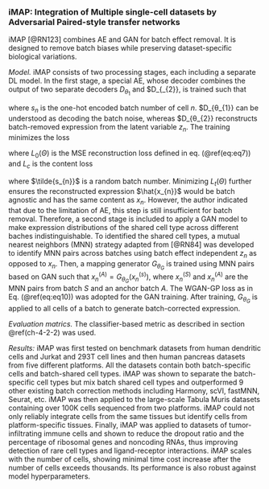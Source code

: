 
### iMAP: Integration of Multiple single-cell datasets by Adversarial Paired-style transfer networks {#ch-5-2-3}

iMAP [@RN123]<!--[67]--> combines AE and GAN for batch effect removal. It is designed to remove batch biases while preserving dataset-specific biological variations. 

*Model.*  iMAP consists of two processing stages, each including a separate DL model. In the first stage, a special AE, whose decoder combines the output of two separate decoders $D_{\theta_{1}}$ and $D_{\theta_{2}}, is trained such that

\begin{equation}
z_{n} = E_{\phi}; \hat{x}_{n}=D_{\theta}(z_{n},s_{n}) = ReLu(D_{\theta_{1}}(s_{n}) + D_{\theta_{2}}(z_{n}, s_{n})) (\#eq:eq23)
\end{equation}

where $s_{n}$ is the one-hot encoded batch number of cell $n$.  $D_{θ_{1}} can be understood as decoding the batch noise, whereas $D_{θ_{2}} reconstructs batch-removed expression from the latent variable $z_{n}$. The training minimizes the loss

\begin{equation}
L(\Theta)=L_{0}(\Theta)+\gamma L_{t}(\Theta) (\#eq:eq24)
\end{equation}

where  $L_{0}(\Theta)$ is the MSE reconstruction loss defined in eq. (\@ref(eq:eq7)) and $L_{c}$ is the content loss

\begin{equation}
L_{t}(\Theta)= \sum_{n=1}^{N} \| z_{n}-E_{\phi}(D_{\theta}(z_{n},\tilde{s}_{n})) \|_{2}^{2} (\#eq:eq25)
\end{equation}

where $\tilde{s_{n}}$ is a random batch number. Minimizing $L_{t}(\Theta)$ further ensures the reconstructed expression $\hat{x_{n}}$ would be batch agnostic and has the same content as $x_{n}$. 
However, the author indicated that due to the limitation of AE, this step is still insufficient for batch removal. Therefore, a second stage is included to apply a GAN model to make expression distributions of the shared cell type across different baches indistinguishable. To identified the shared cell types, a mutual nearest neighbors (MNN) strategy adapted from [@RN84]<!--[28]--> was developed to identify MNN pairs across batches using batch effect independent  $z_{n}$ as opposed to $x_{n}$. Then, a mapping generator $G_{\theta_{G}}$ is trained using MNN pairs based on GAN such that $x_{n}^{(A)} =G_{\theta_{G}}(x_{n}^{(s)})$, where $x_{n}^{(S)}$ and $x_{n}^{(A)}$  are the MNN pairs from batch $S$ and an anchor batch $A$. The WGAN-GP loss as in Eq. (\@ref(eq:eq10)) was adopted for the GAN training. After training, $G_{\theta_{G}}$ is applied to all cells of a batch to generate batch-corrected expression.   

*Evaluation matrics.* The classifier-based metric as described in section \@ref(ch-4-2-2) was used.

*Results:* iMAP was first tested on benchmark datasets from human dendritic cells and Jurkat and 293T cell lines and then human pancreas datasets from five different platforms. All the datasets contain both batch-specific cells and batch-shared cell types. iMAP was shown to separate the batch-specific cell types but mix batch shared cell types and outperformed 9 other existing batch correction methods including Harmony, scVI, fastMNN, Seurat, etc. iMAP was then applied to the large-scale Tabula Muris datasets containing over 100K cells sequenced from two platforms. iMAP could not only reliably integrate cells from the same tissues but identify cells from platform-specific tissues. Finally, iMAP was applied to datasets of tumor-infiltrating immune cells and shown to reduce the dropout ratio and the percentage of ribosomal genes and noncoding RNAs, thus improving detection of rare cell types and ligand-receptor interactions. iMAP scales with the number of cells, showing minimal time cost increase after the number of cells exceeds thousands. Its performance is also robust against model hyperparameters.











